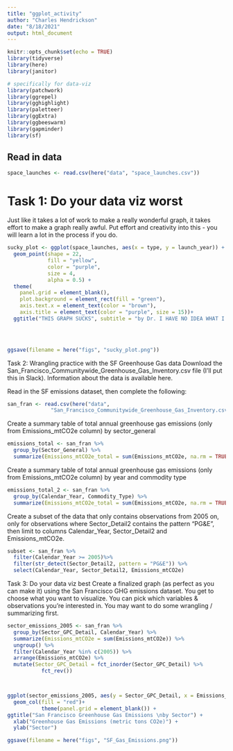 ```yaml
---
title: "ggplot_activity"
author: "Charles Hendrickson"
date: "8/18/2021"
output: html_document
---
```


```r
knitr::opts_chunk$set(echo = TRUE)
library(tidyverse)
library(here)
library(janitor)

# specifically for data-viz
library(patchwork)
library(ggrepel)
library(gghighlight)
library(paletteer)
library(ggExtra)
library(ggbeeswarm)
library(gapminder)
library(sf)
```

## Read in data
```r
space_launches <- read.csv(here("data", "space_launches.csv"))

```

# Task 1: Do your data viz worst
Just like it takes a lot of work to make a really wonderful graph, it takes effort to make a graph really awful. Put effort and creativity into this - you will learn a lot in the process if you do.

```r
sucky_plot <- ggplot(space_launches, aes(x = type, y = launch_year)) +
  geom_point(shape = 22,
             fill = "yellow",
             color = "purple",
             size = 4,
             alpha = 0.5) +
  theme(
    panel.grid = element_blank(),
    plot.background = element_rect(fill = "green"),
    axis.text.x = element_text(color = "brown"),
    axis.title = element_text(color = "purple", size = 15))+
  ggtitle("THIS GRAPH SUCKS", subtitle = "by Dr. I HAVE NO IDEA WHAT I'M DOING")


  
```
```r
ggsave(filename = here("figs", "sucky_plot.png"))
```


Task 2: Wrangling practice with the SF Greenhouse Gas data
Download the San_Francisco_Communitywide_Greenhouse_Gas_Inventory.csv file (I’ll put this in Slack). Information about the data is available here.

Read in the SF emissions dataset, then complete the following:

```r
san_fran <- read.csv(here("data",
              "San_Francisco_Communitywide_Greenhouse_Gas_Inventory.csv"))
```

Create a summary table of total annual greenhouse gas emissions (only from Emissions_mtCO2e column) by sector_general

```r
emissions_total <- san_fran %>% 
  group_by(Sector_General) %>% 
  summarize(Emissions_mtCO2e_total = sum(Emissions_mtCO2e, na.rm = TRUE))
```


Create a summary table of total annual greenhouse gas emissions (only from Emissions_mtCO2e column) by year and commodity type
```r
emissions_total_2 <- san_fran %>% 
  group_by(Calendar_Year, Commodity_Type) %>% 
  summarize(Emissions_mtCO2e_total = sum(Emissions_mtCO2e, na.rm = TRUE))
```

Create a subset of the data that only contains observations from 2005 on, only for observations where Sector_Detail2 contains the pattern “PG&E”, then limit to columns Calendar_Year, Sector_Detail2 and Emissions_mtCO2e.

```r
subset <- san_fran %>% 
  filter(Calendar_Year >= 2005)%>% 
  filter(str_detect(Sector_Detail2, pattern = "PG&E")) %>% 
  select(Calendar_Year, Sector_Detail2, Emissions_mtCO2e)
```

Task 3: Do your data viz best
Create a finalized graph (as perfect as you can make it) using the San Francisco GHG emissions dataset. You get to choose what you want to visualize. You can pick which variables & observations you’re interested in. You may want to do some wrangling / summarizing first.

```r
sector_emissions_2005 <- san_fran %>% 
  group_by(Sector_GPC_Detail, Calendar_Year) %>% 
  summarize(Emissions_mtCO2e = sum(Emissions_mtCO2e)) %>%
  ungroup() %>% 
  filter(Calendar_Year %in% c(2005)) %>% 
  arrange(Emissions_mtCO2e) %>% 
  mutate(Sector_GPC_Detail = fct_inorder(Sector_GPC_Detail) %>% 
           fct_rev())



ggplot(sector_emissions_2005, aes(y = Sector_GPC_Detail, x = Emissions_mtCO2e)) +
  geom_col(fill = "red")+
           theme(panel.grid = element_blank()) +
ggtitle("San Francisco Greenhouse Gas Emissions \nby Sector") +
  xlab("Greenhouse Gas Emissions (metric tons CO2e)") +
  ylab("Sector")

ggsave(filename = here("figs", "SF_Gas_Emissions.png"))
```



























